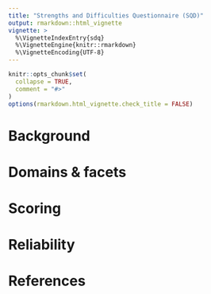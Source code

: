 ```yaml
---
title: "Strengths and Difficulties Questionnaire (SQD)"
output: rmarkdown::html_vignette
vignette: >
  %\VignetteIndexEntry{sdq}
  %\VignetteEngine{knitr::rmarkdown}
  %\VignetteEncoding{UTF-8}
---
```


```r
knitr::opts_chunk$set(
  collapse = TRUE,
  comment = "#>"
)
options(rmarkdown.html_vignette.check_title = FALSE)
```

# Background


# Domains & facets


# Scoring


# Reliability


# References
